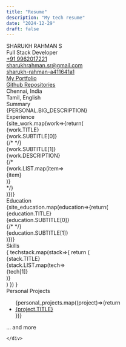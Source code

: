 ```yaml
---
title: "Resume"
description: "My tech resume"
date: "2024-12-29"
draft: false
---
```



<div class="flex flex-col leading-tight">
<div class="flex text-xl font-bold">SHARUKH RAHMAN S</div>
<div class="flex text-base font-bold">Full Stack Developer</div>
<div class="flex flex-wrap gap-x-6 gap-y-2 pt-4 text-sm">
  <a href="tel:+91-9962017221" class="flex flex-row items-center gap-2">
    <Fragment set:html={assets["/public/assets/phone.svg"]} />
    <div>+91 9962017221</div>
  </a>
  <a href="mailto:sharukhrahman.sr@gmail.com" class="flex flex-row items-center gap-2">
    <Fragment set:html={assets["/public/assets/envelope.svg"]} />
    <div>sharukhrahman.sr@gmail.com</div>
  </a>
  <a href="https://www.linkedin.com/in/sharukh-rahman-a411641a1/" class="flex flex-row items-center gap-2">
      <Fragment set:html={assets["/public/assets/linkedin.svg"]} />
      <div>sharukh-rahman-a411641a1</div>
  </a>
  <a href="https://sharukhrahman.vercel.app/" class="flex flex-row items-center gap-2">
    <Fragment set:html={assets["/public/assets/link.svg"]} />
    <div>My Portfolio</div>
  </a>
  <a href="https://github.com/sharukhrahman97" class="flex flex-row items-center gap-2">
      <Fragment set:html={assets["/public/assets/github.svg"]} />
      <div>Github Repositories</div>
  </a>
  <div class="flex flex-row items-center gap-2">
    <Fragment set:html={assets["/public/assets/map-pin.svg"]} />
    <div>Chennai, India</div>
  </div>
  <div class="flex flex-row items-center gap-2">
    <Fragment set:html={assets["/public/assets/language.svg"]} />
    <div>Tamil, English</div>
  </div>
</div>
<div class="flex flex-row gap-8 pt-4">
  <div class="flex flex-col w-2/3 gap-4">
    <div>
      <div class="flex text-base font-semibold">Summary</div>
      <div class="text-justify pt-2 text-sm">{PERSONAL.BIG_DESCRIPTION}</div>
    </div>
    <div>
      <div class="flex text-base font-semibold">Experience</div>
      <div class="flex flex-col gap-y-2 pt-2">
      {site_work.map(work=>{return(<div class="flex flex-col">
        <div class="text-justify font-semibold">{work.TITLE}</div>
        <div class="text-justify text-sm">{work.SUBTITLE[0]}</div>
        <div class="flex flex-row gap-4 items-center">
          {/* <Fragment set:html={assets["/public/assets/calendar.svg"]} /> */}
          <div class="text-sm">{work.SUBTITLE[1]}</div>
        </div>
        <div class="text-justify text-sm">{work.DESCRIPTION}</div>
        {/* <div class="pl-6">
          {work.LIST.map(item=><div class="list-item list-disc text-justify">{item}</div>)}
        </div> */}
      </div>)})}
      </div>
    </div>
    <div>
      <div class="flex text-base font-semibold">Education</div>
      <div class="flex flex-col gap-y-2 pt-2">
      {site_education.map(education=>{return(<div class="flex flex-col">
        <div class="text-justify font-semibold">{education.TITLE}</div>
        <div class="text-justify font-medium text-sm">{education.SUBTITLE[0]}</div>
        <div class="flex flex-row gap-4">
          {/* <Fragment set:html={assets["/public/assets/calendar.svg"]} /> */}
          <div class="text-justify font-medium text-sm">{education.SUBTITLE[1]}</div>
        </div>
      </div>)})}
      </div>
    </div>
  </div>
<div class="flex flex-col w-1/3 gap-4">
    <div>
    <div class="flex text-base font-semibold">Skills</div>
     <div class="flex flex-col gap-y-4 pt-2">
      {
        techstack.map(stack=>{
        return (
    <div class="flex flex-col">
          <div class="font-semibold">{stack.TITLE}</div>
        <div class="flex flex-wrap gap-2 py-1 text-sm">
          {stack.LIST.map(tech=><div class="underline">{tech[1]}</div>)}
        </div>
    </div>
        )
        })
      }
     </div>
    </div>
    <div>
    <div class="flex text-base font-semibold">Personal Projects</div>
    <ul class="text-sm">
    {personal_projects.map((project)=>{return <li><a href={project.HREF}>{project.TITLE}</a></li>})}
    </ul> 
    ... and more
    
    </div>
</div>
</div>
</div>
